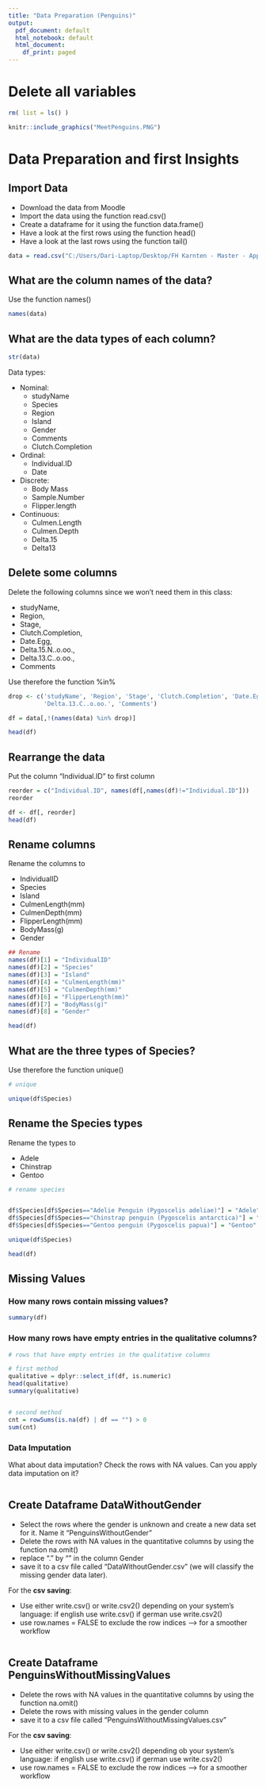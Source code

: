```yaml
---
title: "Data Preparation (Penguins)"
output:
  pdf_document: default
  html_notebook: default
  html_document:
    df_print: paged
---
```


# Delete all variables 
```r
rm( list = ls() )
```

```r
knitr::include_graphics("MeetPenguins.PNG")
```

# Data Preparation and first Insights


## Import Data

- Download the data from Moodle
- Import the data using the function read.csv()
- Create a dataframe for it using the function data.frame()
- Have a look at the first rows using the function head()
- Have a look at the last rows using the function tail()


```r
data = read.csv("C:/Users/Dari-Laptop/Desktop/FH Karnten - Master - AppDs/StatisticsAppDSLaptop/penguins_lter.csv")

```

## What are the column names of the data?

Use the function names()

```r
names(data)
```


## What are the data types of each column?
```r
str(data)
```

Data types:

- Nominal: 
  - studyName
  - Species
  - Region
  - Island
  - Gender
  - Comments
  - Clutch.Completion
- Ordinal:
  - Individual.ID
  - Date
- Discrete:
  - Body Mass
  - Sample.Number
  - Flipper.length
- Continuous:
  - Culmen.Length
  - Culmen.Depth
  - Delta.15
  - Delta13
  
## Delete some columns

Delete the following columns since we won't need them in this class: 

- studyName, 
- Region, 
- Stage, 
- Clutch.Completion, 
- Date.Egg, 
- Delta.15.N..o.oo., 
- Delta.13.C..o.oo., 
- Comments 


Use therefore the function %in%
```r
drop <- c('studyName', 'Region', 'Stage', 'Clutch.Completion', 'Date.Egg', 'Delta.15.N..o.oo.',
          'Delta.13.C..o.oo.', 'Comments')

df = data[,!(names(data) %in% drop)]

head(df)
```

## Rearrange the data

Put the column "Individual.ID" to first column
```r
reorder = c("Individual.ID", names(df[,names(df)!="Individual.ID"]))
reorder

df <- df[, reorder]
head(df)
```


## Rename columns

Rename the columns to 

- IndividualID
- Species
- Island
- CulmenLength(mm)
- CulmenDepth(mm)
- FlipperLength(mm)
- BodyMass(g)
- Gender

```r
## Rename
names(df)[1] = "IndividualID"
names(df)[2] = "Species"
names(df)[3] = "Island"
names(df)[4] = "CulmenLength(mm)"
names(df)[5] = "CulmenDepth(mm)"
names(df)[6] = "FlipperLength(mm)"
names(df)[7] = "BodyMass(g)"
names(df)[8] = "Gender"

head(df)
```


## What are the three types of Species?

Use therefore the function unique()

```r
# unique

unique(df$Species)
```

## Rename the Species types 

Rename the types to 

- Adele
- Chinstrap
- Gentoo

```r
# rename species


df$Species[df$Species=="Adelie Penguin (Pygoscelis adeliae)"] = "Adele"
df$Species[df$Species=="Chinstrap penguin (Pygoscelis antarctica)"] = "Chinstrap"
df$Species[df$Species=="Gentoo penguin (Pygoscelis papua)"] = "Gentoo"

unique(df$Species)

head(df)
```
## Missing Values

### How many rows contain missing values?

```r
summary(df)
```


### How many rows have empty entries in the qualitative columns?

```r
# rows that have empty entries in the qualitative columns

# first method
qualitative = dplyr::select_if(df, is.numeric)
head(qualitative)
summary(qualitative)


# second method
cnt = rowSums(is.na(df) | df == "") > 0
sum(cnt)
```


### Data Imputation

What about data imputation? Check the rows with NA values. Can you apply data imputation on it?

```r

```


## Create Dataframe DataWithoutGender  

- Select the rows where the gender is unknown and create a new data set for it. Name it "PenguinsWithoutGender"
- Delete the rows with NA values in the quantitative columns by using the function na.omit() 
- replace "." by "" in the column Gender
- save it to a csv file called "DataWithoutGender.csv" (we will classify the missing gender data later). 

For the **csv saving**: 

- Use  either write.csv() or write.csv2() depending on your system's language: 
if english use write.csv()
if german use write.csv2()
- use row.names = FALSE to exclude the row indices
--> for a smoother workflow

```r

```

## Create Dataframe PenguinsWithoutMissingValues   

- Delete the rows with NA values in the quantitative columns by using the function na.omit() 
- Delete the rows with missing values in the gender column
- save it to a csv file called "PenguinsWithoutMissingValues.csv" 

For the **csv saving**: 

- Use  either write.csv() or write.csv2() depending ob your system's language: 
if english use write.csv() 
if german use write.csv2()
- use row.names = FALSE to exclude the row indices
--> for a smoother workflow

```r

```

